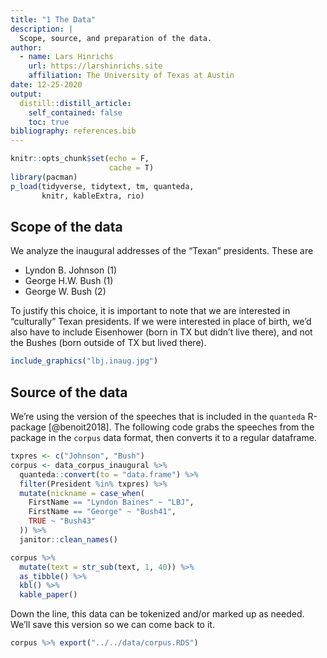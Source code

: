 ```yaml
---
title: "1 The Data"
description: |
  Scope, source, and preparation of the data.
author:
  - name: Lars Hinrichs
    url: https://larshinrichs.site
    affiliation: The University of Texas at Austin
date: 12-25-2020
output:
  distill::distill_article:
    self_contained: false
    toc: true
bibliography: references.bib
---
```


```r
knitr::opts_chunk$set(echo = F,
                      cache = T)
library(pacman)
p_load(tidyverse, tidytext, tm, quanteda,
       knitr, kableExtra, rio)
```

## Scope of the data

We analyze the inaugural addresses of the "Texan" presidents. These are

-   Lyndon B. Johnson (1)
-   George H.W. Bush (1)
-   George W. Bush (2)

To justify this choice, it is important to note that we are interested in "culturally" Texan presidents. If we were interested in place of birth, we'd also have to include Eisenhower (born in TX but didn't live there), and not the Bushes (born outside of TX but lived there).

```r
include_graphics("lbj.inaug.jpg")
```

## Source of the data

We're using the version of the speeches that is included in the `quanteda` R-package [@benoit2018]. The following code grabs the speeches from the package in the `corpus` data format, then converts it to a regular dataframe.

```r
txpres <- c("Johnson", "Bush")
corpus <- data_corpus_inaugural %>% 
  quanteda::convert(to = "data.frame") %>% 
  filter(President %in% txpres) %>% 
  mutate(nickname = case_when(
    FirstName == "Lyndon Baines" ~ "LBJ",
    FirstName == "George" ~ "Bush41",
    TRUE ~ "Bush43"
  )) %>% 
  janitor::clean_names()

corpus %>% 
  mutate(text = str_sub(text, 1, 40)) %>% 
  as_tibble() %>% 
  kbl() %>% 
  kable_paper()
```

Down the line, this data can be tokenized and/or marked up as needed. We'll save this version so we can come back to it.

```r
corpus %>% export("../../data/corpus.RDS")
```
